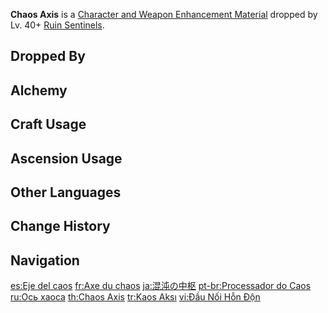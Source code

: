 {{Item Infobox
|id           = 112048
|image        = Item Chaos Axis.png
|type         = Character and Weapon Enhancement Materials
|group        = Ruin Sentinel Materials
|group2       = Elite Enemy Drops
|invCategory  = Character Development Items
|quality      = 3
|description  = Comes from a now-inactive ancient Ruin machine.<br>Even the great techniques and unknown power of this device must come to nothing should the machine that contained them ever fail to maintain structural integrity.
|source1      = Dropped by Lv. 40+ [[Ruin Sentinels]]
|source2      = [[Crafting]]
}}
'''Chaos Axis''' is a [[Character and Weapon Enhancement Material]] dropped by Lv. 40+ [[Ruin Sentinels]].

==Dropped By==
{{Dropped By|level=40}}

==Alchemy==
{{Recipe
|type = Crafting
|Chaos Gear = 3
|Mora = 50
|sort = Chaos Gear;Mora
}}

==Craft Usage==
{{Craft Usage}}

==Ascension Usage==
{{Ascension Usage}}

==Other Languages==
{{Other Languages
|en      = Chaos Axis
|zhs     = 混沌枢纽
|zhs_rm  = Hùndùn Shūniǔ
|zht     = 混沌樞紐
|zht_rm  = Hùndùn Shūniǔ
|zh_tl   = Chaos Hub
|ja      = 混沌の中枢
|ja_rm   = Konton no Chuusuu
|ja_tl   = Chaos Center
|ko      = 혼돈의 중추
|ko_rm   = Hondon-ui Jungchu
|ko_tl   = Chaotic Pivot
|es      = Eje del caos
|es_tl   = Axis of Chaos
|fr      = Axe du chaos
|fr_tl   = Chaos Axis
|ru      = Ось хаоса
|ru_tl   = Chaos Axis
|th      = Chaos Axis
|vi      = Đầu Nối Hỗn Độn
|vi_tl   = Chaos Connector
|de      = Chaos-Achse
|de_tl   = Chaos Axis
|id      = Chaos Axis
|pt      = Processador do Caos
|pt_tl   = 
|tr      = Kaos Aksı
|tr_tl   = Chaos Axis
|it      = Asse del caos
|it_tl   = 
}}

==Change History==
{{Change History|2.0}}

==Navigation==
{{Development Item Navbox|Character and Weapon Enhancement Materials}}

[[es:Eje del caos]]
[[fr:Axe du chaos]]
[[ja:混沌の中枢]]
[[pt-br:Processador do Caos]]
[[ru:Ось хаоса]]
[[th:Chaos Axis]]
[[tr:Kaos Aksı]]
[[vi:Đầu Nối Hỗn Độn]]